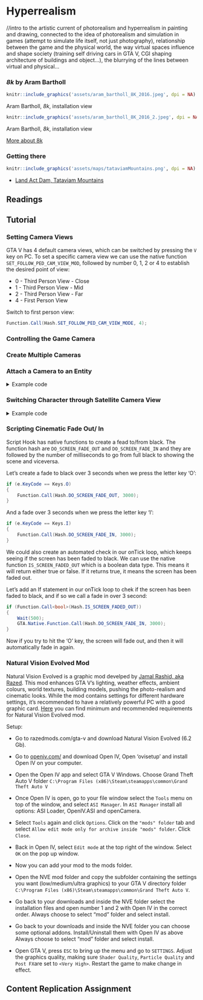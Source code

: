 # Hyperrealism 

//intro to the artistic current of photorealism and hyperrealism in painting and drawing, connected to the idea of photorealism and simulation in games (attempt to simulate life itself, not just photography), relationship between the game and the physical world, the way virtual spaces influence and shape society (training self driving cars in GTA V, CGI shaping architecture of buildings and object...), the blurrying of the lines between virtual and physical...

### _8k_ by Aram Bartholl {-}

```r
knitr::include_graphics('assets/aram_bartholl_8K_2016.jpeg', dpi = NA)
```
Aram Bartholl, _8k_, installation view

```r
knitr::include_graphics('assets/aram_bartholl_8K_2016_2.jpeg', dpi = NA)
```
Aram Bartholl, _8k_, installation view

[More about 8k](https://arambartholl.com/8k/)

### Getting there {-}
```r
knitr::include_graphics('assets/maps/tataviamMountains.png', dpi = NA)
```
* [Land Act Dam, Tataviam Mountains](https://grandtheftdata.com/landmarks/#1672.279,-29.78,4,atlas,name=tataviam_act_dam,Land_Act_Dam,_Tataviam_Mountains)

## Readings {-}

## Tutorial {-}

### Setting Camera Views {-}
GTA V has 4 default camera views, which can be switched by pressing the ```V``` key on PC.
To set a specific camera view we can use the native function ```SET_FOLLOW_PED_CAM_VIEW_MOD```, followed by number 0, 1, 2 or 4 to establish the desired point of view:

+ 0 - Third Person View - Close
+ 1 - Third Person View - Mid
+ 2 - Third Person View - Far
+ 4 - First Person View 

Switch to first person view:
```cs
Function.Call(Hash.SET_FOLLOW_PED_CAM_VIEW_MODE, 4); 
```

### Controlling the Game Camera {-}

### Create Multiple Cameras {-}

### Attach a Camera to an Entity {-}

<details>
  <summary>Example code</summary>

```cs
using System;
using System.Collections.Generic;
using System.Linq;
using System.Text;
using System.Threading.Tasks;

using GTA;
using GTA.Math;
using System.Windows.Forms;
using System.Drawing;
using GTA.Native;
using System.IO;


namespace moddingTutorial
{
    public class moddingTutorial : Script
    {
		Vector3 myCamPos;
		int CamSelect = 0;
        Ped newPed = null;
		Camera myCam;

		public moddingTutorial()
		{
			this.Tick += onTick;
			this.KeyUp += onKeyUp;
			this.KeyDown += onKeyDown;
		}

		private void onTick(object sender, EventArgs e) //this function gets executed continuously 
		{
			//exits from the loop if the game is loading
			if (Game.IsLoading) return;
			
			//update the cameras if the ped is spawn
            if (newPed != null)
			{   		
				//create the cameras if none have been created yet.
				if (myCam == null)            
				{
					UI.ShowSubtitle("Set new camera");
					myCam = World.CreateCamera(Vector3.Zero, newPed.Rotation, 50f);
					// Set the camera position (relative pos)          
					myCamPos = new Vector3(0, 0, 1f);
				}
				//attach the cameras
				myCam.AttachTo(newPed, myCamPos);
                //sync rotation
				myCam.Rotation = newPed.Rotation;
			}
		}
		

		private void onKeyUp(object sender, KeyEventArgs e)//everything inside here is executed only when we release a key
		{
			//press control+K to switch between gameplay default camera and the NPC camera
			if (e.KeyCode == Keys.K && e.Modifiers == Keys.Shift && newPed != null)
            {
				CamSelect = (CamSelect + 1) % 2;
				switch (CamSelect)
				{
					case 0: World.RenderingCamera = null; 
						UI.ShowSubtitle("Showing Gameplay Cam View"); 
						break;
					case 1: World.RenderingCamera = myCam; 
						UI.ShowSubtitle("Showing NPC Cam View"); 
						break;
				}

			}
		}

		private void onKeyDown(object sender, KeyEventArgs e) //everything inside here is executed only when we press a key
		{
			if(e.KeyCode == Keys.G)
			{
    			//spawn new Ped
				newPed = World.CreatePed(PedHash.Cat, Game.Player.Character.GetOffsetInWorldCoords(new Vector3(1, 3, 0)));
			}
		
			if (e.KeyCode == Keys.H)
			{
                //follow player (persistent)
				Function.Call(Hash.TASK_FOLLOW_TO_OFFSET_OF_ENTITY, newPed.Handle, Game.Player.Character.Handle, 0f, 1f, 0f, 2.0f, -1, 5f, true);
                //look at player
				newPed.Task.LookAt(Game.Player.Character);
			}
            if (e.KeyCode == Keys.J)
			{
                //stop NPC
                newPed.Task.ClearAll();
			}
			if (e.KeyCode == Keys.L)
			{   
                //delete ped
				newPed.Delete();
			}
		}
	}
}

```
</details>



### Switching Character through Satellite Camera View {-}

<details>
  <summary>Example code</summary>

```cs
	
/*
	this was adapted from code shared by LeeC22 on gtaforums.com
	https://gtaforums.com/topic/951002-c-looking-for-player-switch-sample-solved-by-me/#comment-1071197769
*/
	
using System;
using System.Collections.Generic;
using System.Linq;
using System.Text;
using System.Threading.Tasks;

using GTA;
using GTA.Math;
using System.Windows.Forms;
using System.Drawing;
using GTA.Native;
using System.IO;


namespace moddingTutorial
{
    public class moddingTutorial : Script
    {
        Ped newPed = null;
        Vector3 SwitchLocation2;
        List<Vector3> switchLocations = new List<Vector3>();
        int index = 0;
        List<String> models = new List<String>();
        int modelIndex = 0;

        public moddingTutorial()
        {
            this.Tick += onTick;
            this.KeyUp += onKeyUp;
            this.KeyDown += onKeyDown;

	    //add locations to the switchLocations list
            switchLocations.Add(new Vector3(24.775f, 7644.102f, 18.055f)); //Most Northerly Point
            switchLocations.Add(new Vector3(-595.342f, 2086.008f, 130.412f)); //Mine
            switchLocations.Add(new Vector3(150.126f, -754.591f, 261.865f)); //FIB Roof 
	
	    //add models to the models list
            models.Add("s_m_m_doctor_01");
            models.Add("s_m_m_migrant_01");
            models.Add("a_c_cormorant");
            models.Add("a_c_deer");
            models.Add("a_c_pug");
        }

        private void onTick(object sender, EventArgs e) //this function gets executed continuously 
        {
            
            //If the character switch is in process
            if (Function.Call<bool>(Hash.IS_PLAYER_SWITCH_IN_PROGRESS))
            {
                //If Switch State is 8 – that's the point when it starts dropping to the player 
                if (Function.Call<int>(Hash.GET_PLAYER_SWITCH_STATE) == 8)
                {
                    //Set the player to the switch location
                    Game.Player.Character.Position = switchLocations[index];

                    //Generate the hash for the chosen model
                    int poshHash = Game.GenerateHash(models[modelIndex]);

                    //Create the model
                    Model poshModel = new Model(poshHash);

                    //Check if it is valid
                    if (poshModel.IsValid)
                    {
                        //Wait for it to load, should be okay because it was used to create the target ped
                        while (!poshModel.IsLoaded)
                        {
                            Wait(100);
                        }

                        //Change the player model to the target ped model
                        Function.Call(Hash.SET_PLAYER_MODEL, Game.Player, poshHash);

                        //Let the game clean up the created Model
                        poshModel.MarkAsNoLongerNeeded();
                    }
                    else
                    {
                        //Falls to here if the model valid check fails
                        Function.Call(Hash.SET_PLAYER_MODEL, Game.Player, (int)PedHash.Tourist01AFY);
                    }

                    //Delete the target ped as it's no longer needed
                    newPed.Delete();
                    

                    // Set the switch outro based on the gameplay camera position
                    // Function.Call((Hash)0xC208B673CE446B61, camPos.X, camPos.Y, camPos.Z, camRot.X, camRot.Y, camRot.Z, camFOV, camFarClip, p8);

                    Function.Call((Hash)0xC208B673CE446B61, GameplayCamera.Position.X, GameplayCamera.Position.Y, GameplayCamera.Position.Z, GameplayCamera.Rotation.X, GameplayCamera.Rotation.Y, GameplayCamera.Rotation.Z, GameplayCamera.FieldOfView, 500, 2);

                    //Call this unknown native that seems to finish things off
                    Function.Call(Hash._0x74DE2E8739086740);

		    //Make the character wander around autonomously
                    Game.Player.Character.Task.WanderAround();
                }
            }

        }


        private void onKeyUp(object sender, KeyEventArgs e)
        {

        }

        private void onKeyDown(object sender, KeyEventArgs e)
        {
            if (e.KeyCode == Keys.G)
            {
		//Stop previous tasks
                Game.Player.Character.Task.ClearAll();

                //Move the index to the next location
                index++;
                if (index >= switchLocations.Count) index = 0;
                
		//Move the index to the new ped model
                modelIndex++;
                if (modelIndex >= models.Count) modelIndex = 0;

                //Create the ped to switch to
                newPed = World.CreatePed(models[modelIndex], switchLocations[index]);

                //Native function to initiate the switch Function.Call(Hash.START_PLAYER_SWITCH, fromPed.Handle, toPed.Handle, flags, switchType);
                Function.Call(Hash.START_PLAYER_SWITCH, Game.Player.Character.Handle, newPed.Handle, 8, 0);

            }
        }
    }
}
```
	</details>

	
### Scripting Cinematic Fade Out/ In {-}

Script Hook has native functions to create a fead to/from black. The function hash are ```DO_SCREEN_FADE_OUT``` and ```DO_SCREEN_FADE_IN``` and they are followed by the number of milliseconds to go from full black to showing the scene and viceversa.

Let's create a fade to black over 3 seconds when we press the letter key 'O':
```cs
if (e.KeyCode == Keys.O)
{
    Function.Call(Hash.DO_SCREEN_FADE_OUT, 3000);
}
```

And a fade over 3 seconds when we press the letter key 'I':
```cs
if (e.KeyCode == Keys.I)
{
    Function.Call(Hash.DO_SCREEN_FADE_IN, 3000);
}
```

We could also create an automated check in our onTick loop, which keeps seeing if the screen has been faded to black. We can use the native function ```IS_SCREEN_FADED_OUT``` which is a boolean data type. This means it will return either true or false. If it returns true, it means the screen has been faded out. 

Let's add an If statement in our onTick loop to chek if the screen has been faded to black, and if so we call a fade in over 3 second:
```cs
if (Function.Call<bool>(Hash.IS_SCREEN_FADED_OUT))
{
    Wait(500);
    GTA.Native.Function.Call(Hash.DO_SCREEN_FADE_IN, 3000);
}
```

Now if you try to hit the 'O' key, the screen will fade out, and then it will automatically fade in again.


### Natural Vision Evolved Mod {-}

Natural Vision Evolved is a graphic mod develped by [Jamal Rashid, aka Razed](https://www.razedmods.com/). This mod enhances GTA V's lighting, weather effects, ambient colours, world textures, building models, pushing the photo-realism and cinematic looks. While the mod contains settings for different hardware settings, it's recommended to have a relatively powerful PC with a good graphic card. [Here](https://www.systemrequirementslab.com/cyri/requirements/gta-5-naturalvision-remastered/16594) you can find minimum and recommended requirements for Natural Vision Evolved mod.

Setup:

+ Go to razedmods.com/gta-v and download Natural Vision Evolved (6.2 Gb).

+ Go to [openiv.com/](https://openiv.com/) and download Open IV, Open 'ovisetup' and install Open IV on your computer.

+ Open the Open IV app and select GTA V Windows. Choose Grand Theft Auto V folder ```C:\Program Files (x86)\Steam\steamapps\common\Grand Theft Auto V```

+ Once Open IV is open, go to your file window select the ```Tools``` menu on top of the window, and select ```ASI Manager```. In ```ASI Manager``` install all options: ASI Loader, OpenIV.ASI and openCamera.

+ Select ```Tools``` again and click ```Options```. Click on the ```"mods" folder``` tab and select ```Allow edit mode only for archive inside "mods" folder```. Click ```Close```.

+ Back in Open IV, select ```Edit mode``` at the top right of the window. Select ```OK``` on the pop up window. 

+ Now you can add your mod to the mods folder.

+ Open the NVE mod folder and copy the subfolder containing the settings you want (low/medium/ultra graphics) to your GTA V directory folder ```C:\Program Files (x86)\Steam\steamapps\common\Grand Theft Auto V```.

+ Go back to your downloads and inside the NVE folder select the installation files and open number 1 and 2 with Open IV in the correct order. Always choose to select "mod" folder and select install.

+ Go back to your downloads and inside the NVE folder you can choose some optional addons. Install/Uninstall them with Open IV as above Always choose to select "mod" folder and select install.

+ Open GTA V, press ```ESC``` to bring up the menu and go to ```SETTINGS```. Adjust the graphics quality, making sure ```Shader Quality```, ```Particle Quality``` and ```Post FX```are set to ```<Very High>```. Restart the game to make change in effect.
  

## Content Replication Assignment {-}
